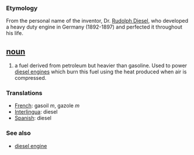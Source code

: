 === Etymology ===
From the personal name of the inventor, Dr. [[Rudolph Diesel]], who developed a heavy duty engine in Germany (1892-1897) and perfected it throughout his life.

== [[noun]] ==
#a fuel derived from petroleum but heavier than gasoline. Used to power [[diesel engine]]s which burn this fuel using the heat produced when air is compressed.

=== Translations ===
*[[French]]: gasoil ''m'', gazole ''m''
*[[Interlingua]]: diesel
*[[Spanish]]: diesel

=== See also ===
*[[diesel engine]]
